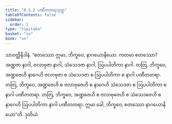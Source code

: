 ```yaml
---
title: "8.1.2 ပဏီတတရသုတ္တ"
tableOfContents: false
sidebar:
  order: 2
type: "tipitaka"
basket: "su"
book: "sn"
---
```



<DynamicBreadcrumb />

<Division number="343" book="sn" e="ch" v="18" p="329">

<Paragraph number="1153" book="sn">
သာဝတ္ထိနိဒါနံ. “စတဿော ဣမာ, ဘိက္ခဝေ, နာဂယောနိယော. ကတမာ စတဿော? အဏ္ဍဇာ နာဂါ, ဇလာဗုဇာ နာဂါ, သံသေဒဇာ နာဂါ, ဩပပါတိကာ နာဂါ. တတြ, ဘိက္ခဝေ, အဏ္ဍဇေဟိ နာဂေဟိ ဇလာဗုဇာ စ သံသေဒဇာ စ ဩပပါတိကာ စ နာဂါ ပဏီတတရာ. တတြ, ဘိက္ခဝေ, အဏ္ဍဇေဟိ စ ဇလာဗုဇေဟိ စ နာဂေဟိ သံသေဒဇာ စ ဩပပါတိကာ စ နာဂါ ပဏီတတရာ. တတြ, ဘိက္ခဝေ, အဏ္ဍဇေဟိ စ ဇလာဗုဇေဟိ စ သံသေဒဇေဟိ စ နာဂေဟိ ဩပပါတိကာ နာဂါ ပဏီတတရာ. ဣမာ ခေါ, ဘိက္ခဝေ, စတဿော နာဂယောနိယော”တိ.

</Paragraph>
</Division>

<Paragraph number="1154" type="center" book="sn">
ဒုတိယံ.
</Paragraph>